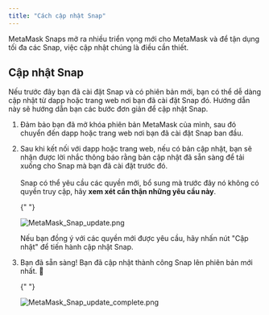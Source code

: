 ```yaml
---
title: "Cách cập nhật Snap"
---
```


MetaMask Snaps mở ra nhiều triển vọng mới cho MetaMask và để tận dụng tối đa các Snap, việc cập nhật chúng là điều cần thiết.

## Cập nhật Snap

Nếu trước đây bạn đã cài đặt Snap và có phiên bản mới, bạn có thể dễ dàng cập nhật từ dapp hoặc trang web nơi bạn đã cài đặt Snap đó. Hướng dẫn này sẽ hướng dẫn bạn các bước đơn giản để cập nhật Snap.

1. Đảm bảo bạn đã mở khóa phiên bản MetaMask của mình, sau đó chuyển đến dapp hoặc trang web nơi bạn đã cài đặt Snap ban đầu.

2. Sau khi kết nối với dapp hoặc trang web, nếu có bản cập nhật, bạn sẽ nhận được lời nhắc thông báo rằng bản cập nhật đã sẵn sàng để tải xuống cho Snap mà bạn đã cài đặt trước đó.\
    \
    Snap có thể yêu cầu các quyền mới, bổ sung mà trước đây nó không có quyền truy cập, hãy **xem xét cẩn thận những yêu cầu này**.

   {" "}

   <div class="center-container">
     <div class="img-small">
       <img
         src={
           require("../../../../../img/metamask-snaps/how-to-update-a-snap/MetaMask_Snap_update.png")
             .default
         }
         alt="MetaMask_Snap_update.png"
       />
     </div>
   </div>

   Nếu bạn đồng ý với các quyền mới được yêu cầu, hãy nhấn nút "Cập nhật" để tiến hành cập nhật Snap.

3. Bạn đã sẵn sàng! Bạn đã cập nhật thành công Snap lên phiên bản mới nhất. 🚀

   {" "}

   <div class="center-container">
     <div class="img-small">
       <img
         src={
           require("../../../../../img/metamask-snaps/how-to-update-a-snap/MetaMask_Snap_update_complete.png")
             .default
         }
         alt="MetaMask_Snap_update_complete.png"
       />
     </div>
   </div>
